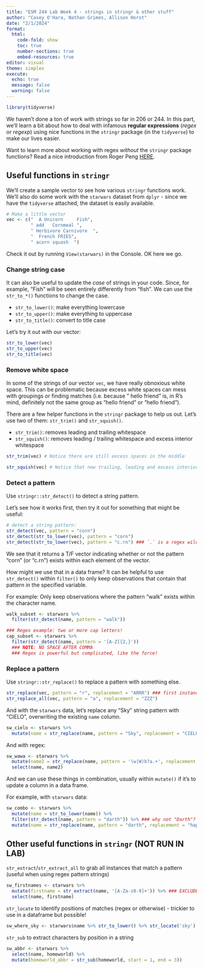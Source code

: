 ```yaml
---
title: "ESM 244 Lab Week 4 - strings in stringr & other stuff"
author: "Casey O'Hara, Nathan Grimes, Allison Horst"
date: "2/1/2024"
format: 
  html:
    code-fold: show
    toc: true
    number-sections: true
    embed-resources: true
editor: visual
theme: simplex
execute:
  echo: true
  message: false
  warning: false
---
```


```r
library(tidyverse)
```

We haven't done a ton of work with strings so far in 206 or 244. In this part, we'll learn a bit about how to deal with infamous **regular expressions** (*regex* or *regexp*) using nice functions in the `stringr` package (in the `tidyverse`) to make our lives easier.

Want to learn more about working with regex *without* the `stringr` package functions? Read a nice introduction from Roger Peng [HERE](https://bookdown.org/rdpeng/rprogdatascience/regular-expressions.html).

## Useful functions in `stringr`

We'll create a sample vector to see how various `stringr` functions work.  We'll also do some work with the `starwars` dataset from `dplyr` - since we have the `tidyverse` attached, the dataset is easily available. 

```r
# Make a little vector
vec <- c("  A Unicorn     Fish", 
         " add   Cornmeal ", 
         " Herbivore Carnivore  ",
         "  French FRIES", 
         " acorn squash  ")

```

Check it out by running `View(starwars)` in the Console. OK here we go. 

### Change string case

It can also be useful to update the *case* of strings in your code. Since, for example, "Fish" will be seen entirely differently from "fish". 
We can use the `str_to_*()` functions to change the case. 

- `str_to_lower()`: make everything lowercase
- `str_to_upper()`: make everything to uppercase
- `str_to_title()`: convert to title case

Let's try it out with our vector: 

```r
str_to_lower(vec) 
str_to_upper(vec)
str_to_title(vec)
```
### Remove white space

In some of the strings of our vector `vec`, we have really obnoxious white space. This can be problematic because excess white spaces can mess with groupings or finding matches (i.e. because " hello friend" is, in R's mind, definitely not the same group as "hello friend" or "hello   friend ").

There are a few helper functions in the `stringr` package to help us out. Let's use two of them: `str_trim()` and `str_squish()`. 

- `str_trim()`: removes leading and trailing whitespace
- `str_squish()`: removes leading / trailing whitespace and excess interior whitespace

```r
str_trim(vec) # Notice there are still excess spaces in the middle

str_squish(vec) # Notice that now trailing, leading and excess interior whitespaces are removed
```

### Detect a pattern

Use `stringr::str_detect()` to detect a string pattern. 

Let's see how it works first, then try it out for something that might be useful: 

```r
# detect a string pattern: 
str_detect(vec, pattern = "corn")
str_detect(str_to_lower(vec), pattern = "corn")
str_detect(str_to_lower(vec), pattern = "c.rn") ### `.` is a regex wildcard
```
We see that it returns a T/F vector indicating whether or not the pattern "corn" (or "c.rn") exists within each element of the vector. 

How might we use that in a data frame? It can be helpful to use `str_detect()` within `filter()` to only keep observations that contain that pattern in the specified variable. 

For example: Only keep observations where the pattern "walk" exists within the character name. 

```r
walk_subset <- starwars %>% 
  filter(str_detect(name, pattern = "walk"))

### Regex example: two or more cap letters!
cap_subset <- starwars %>%
  filter(str_detect(name, pattern = '[A-Z]{2,}')) 
  ### NOTE: NO SPACE AFTER COMMA
  ### Regex is powerful but complicated, like the force!
```


### Replace a pattern

Use `stringr::str_replace()` to replace a pattern with something else.

```r
str_replace(vec, pattern = "r", replacement = "ARRR") ### first instance only
str_replace_all(vec, pattern = "a", replacement = "ZZZ")
```

And with the `starwars` data, let's replace any "Sky" string pattern with "CIELO", overwriting the existing `name` column.

```r
sw_cielo <- starwars %>% 
  mutate(name = str_replace(name, pattern = "Sky", replacement = "CIELO"))
```

And with regex:
```r
sw_wawa <- starwars %>%
  mutate(name2 = str_replace(name, pattern = '(w|W)b?a.+', replacement = 'WAWA')) %>%
  select(name, name2)
```

And we can use these things in combination, usually within `mutate()` if it's to update a column in a data frame.

For example, with `starwars` data: 

```r
sw_combo <- starwars %>% 
  mutate(name = str_to_lower(name)) %>% 
  filter(str_detect(name, pattern = "darth")) %>% ### why not "Darth"?
  mutate(name = str_replace(name, pattern = "darth", replacement = "happy"))
```

## Other useful functions in `stringr` (NOT RUN IN LAB)

`str_extract`/`str_extract_all` to grab all instances that match a pattern (useful when using regex pattern strings)

```r
sw_firstnames <- starwars %>%
  mutate(firstname = str_extract(name, '[A-Za-z0-9]+')) %>% ### EXCLUDES spaces and punctuation
  select(name, firstname)
```

`str_locate` to identify positions of matches (regex or otherwise) - trickier to use in a dataframe but possible!

```r
sw_where_sky <- starwars$name %>% str_to_lower() %>% str_locate('sky')
```

`str_sub` to extract characters by position in a string

```r
sw_abbr <- starwars %>%
  select(name, homeworld) %>%
  mutate(homeworld_abbr = str_sub(homeworld, start = 1, end = 3))
```

